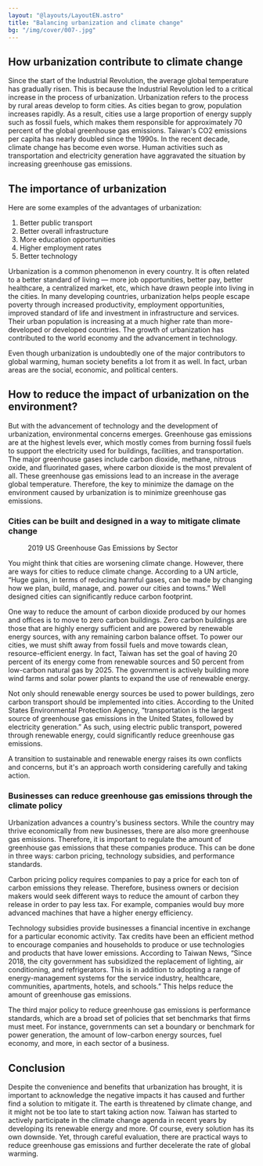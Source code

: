 ```yaml
---
layout: "@layouts/LayoutEN.astro"
title: "Balancing urbanization and climate change"
bg: "/img/cover/007-.jpg"
---
```



## How urbanization contribute to climate change

Since the start of the Industrial Revolution, the average global temperature has gradually risen. This is because the Industrial Revolution led to a critical increase in the process of urbanization. Urbanization refers to the process by rural areas develop to form cities. As cities began to grow, population increases rapidly. As a result, cities use a large proportion of energy supply such as fossil fuels, which makes them responsible for approximately 70 percent of the global greenhouse gas emissions. Taiwan's CO2 emissions per capita has nearly doubled since the 1990s. In the recent decade, climate change has become even worse. Human activities such as transportation and electricity generation have aggravated the situation by increasing greenhouse gas emissions. 

<Figure mode="float-right" img={import("../../assets/img/05-2/Untitled.png")} alt=""></Figure>

## The importance of urbanization

Here are some examples of the advantages of urbanization: 

1. Better public transport
2. Better overall infrastructure
3. More education opportunities
4. Higher employment rates
5. Better technology

Urbanization is a common phenomenon in every country. It is often related to a better standard of living — more job opportunities, better pay, better healthcare, a centralized market, etc, which have drawn people into living in the cities. In many developing countries, urbanization helps people escape poverty through increased productivity, employment opportunities, improved standard of life and investment in infrastructure and services. Their urban population is increasing at a much higher rate than more-developed or developed countries. The growth of urbanization has contributed to the world economy and the advancement in technology. 

Even though urbanization is undoubtedly one of the major contributors to global warming, human society benefits a lot from it as well. In fact, urban areas are the social, economic, and political centers.

## How to reduce the impact of urbanization on the environment?

But with the advancement of technology and the development of urbanization, environmental concerns emerges. Greenhouse gas emissions are at the highest levels ever, which mostly comes from burning fossil fuels to support the electricity used for buildings, facilities, and transportation. The major greenhouse gases include carbon dioxide, methane, nitrous oxide, and fluorinated gases, where carbon dioxide is the most prevalent of all. These greenhouse gas emissions lead to an increase in the average global temperature. Therefore, the key to minimize the damage on the environment caused by urbanization is to minimize greenhouse gas emissions. 

### Cities can be built and designed in a way to mitigate climate change

<Figure mode="float-left" img={import("../../assets/img/05-2/Untitled 1.png")} alt="" imageFit="inside">2019 US Greenhouse Gas Emissions by Sector</Figure>

You might think that cities are worsening climate change. However, there are ways for cities to reduce climate change. According to a UN article, “Huge gains, in terms of reducing harmful gases, can be made by changing how we plan, build, manage, and. power our cities and towns.” Well designed cities can significantly reduce carbon footprint. 

One way to reduce the amount of carbon dioxide produced by our homes and offices is to move to zero carbon buildings. Zero carbon buildings are those that are highly energy sufficient and are powered by renewable energy sources, with any remaining carbon balance offset. To power our cities, we must shift away from fossil fuels and move towards clean, resource-efficient energy. In fact, Taiwan has set the goal of having 20 percent of its energy come from renewable sources and 50 percent from low-carbon natural gas by 2025. The government is actively building more wind farms and solar power plants to expand the use of renewable energy.

Not only should renewable energy sources be used to power buildings, zero carbon transport should be implemented into cities. According to the United States Environmental Protection Agency, “transportation is the largest source of greenhouse gas emissions in the United States, followed by electricity generation.” As such, using electric public transport, powered through renewable energy, could significantly reduce greenhouse gas emissions. 

A transition to sustainable and renewable energy raises its own conflicts and concerns, but it's an approach worth considering carefully and taking action. 

### Businesses can reduce greenhouse gas emissions through the climate policy

Urbanization advances a country's business sectors. While the country may thrive economically from new businesses, there are also more greenhouse gas emissions. Therefore, it is important to regulate the amount of greenhouse gas emissions that these companies produce. This can be done in three ways: carbon pricing, technology subsidies, and performance standards.

Carbon pricing policy requires companies to pay a price for each ton of carbon emissions they release. Therefore, business owners or decision makers would seek different ways to reduce the amount of carbon they release in order to pay less tax. For example, companies would buy more advanced machines that have a higher energy efficiency. 

Technology subsidies provide businesses a financial incentive in exchange for a particular economic activity. Tax credits have been an efficient method to encourage companies and households to produce or use technologies and products that have lower emissions. According to Taiwan News, “Since 2018, the city government has subsidized the replacement of lighting, air conditioning, and refrigerators. This is in addition to adopting a range of energy-management systems for the service industry, healthcare, communities, apartments, hotels, and schools.” This helps reduce the amount of greenhouse gas emissions. 

The third major policy to reduce greenhouse gas emissions is performance standards, which are a broad set of policies that set benchmarks that firms must meet. For instance, governments can set a boundary or benchmark for power generation, the amount of low-carbon energy sources, fuel economy, and more, in each sector of a business.

## Conclusion

Despite the convenience and benefits that urbanization has brought, it is important to acknowledge the negative impacts it has caused and further find a solution to mitigate it. The earth is threatened by climate change, and it might not be too late to start taking action now. Taiwan has started to actively participate in the climate change agenda in recent years by developing its renewable energy and more. Of course, every solution has its own downside. Yet, through careful evaluation, there are practical ways to reduce greenhouse gas emissions and further decelerate the rate of global warming.
